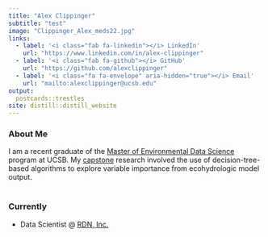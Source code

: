 ```yaml
---
title: "Alex Clippinger"
subtitle: "test"
image: "Clippinger_Alex_meds22.jpg"
links:
  - label: '<i class="fab fa-linkedin"></i> LinkedIn'
    url: "https://www.linkedin.com/in/alex-clippinger"
  - label: '<i class="fab fa-github"></i> GitHub'
    url: "https://github.com/alexclippinger"
  - label: '<i class="fa fa-envelope" aria-hidden="true"></i> Email'
    url: "mailto:alexclippinger@ucsb.edu"
output:
  postcards::trestles
site: distill::distill_website
---
```


### About Me

I am a recent graduate of the [Master of Environmental Data Science](https://bren.ucsb.edu/masters-programs/master-environmental-data-science) program at UCSB. My [capstone](https://alexclippinger.github.io/portfolio/2021-12-23-group-project/index.html)  research involved the use of decision-tree-based algorithms to explore variable importance from ecohydrologic model output.
<br />
<br />

### Currently

- Data Scientist @ [RDN, Inc.](https://www.rdniehaus.com/) <br />

